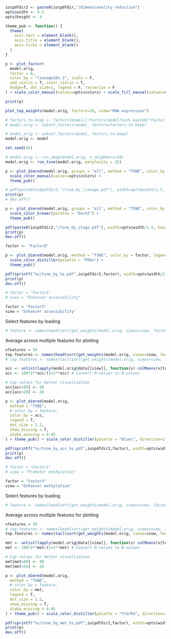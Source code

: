 

```r
io$pdfdir2 <- paste0(io$pdfdir,"/dimensionality_reduction")
opts$width <- 4.5
opts$height <- 4
```

```r
theme_pub <- function() {
  theme(
    axis.text = element_blank(),
    axis.title = element_blank(),
    axis.ticks = element_blank()
  )
}
```

<!-- Remove technical sources of variation -->

```r
p <- plot_factor(
  model.orig,
  factor = 8,
  color_by = "lineage10x_2", scale = F,
  add_violin = T, color_violin = T,
  dodge=T, dot_size=1, legend = F, rasterize = F
) + scale_color_manual(values=opts$colors) + scale_fill_manual(values=opts$colors)

print(p)
```

```r
plot_top_weights(model.orig, factors=10, view="RNA expression")
```

```r
# factors.to.keep <- factors(model)[!factors(model)%in% paste0("Factor ",c(3,7,8))]
# model.orig <- subset_factors(model, factors=factors.to.keep)
```

```r
# model.orig <- subset_factors(model, factors.to.keep)
model.orig <- model
```


<!-- Run UMAP/TSNE -->
```r
set.seed(42)

# model.orig <- run_umap(model.orig, n_neighbors=10)
model.orig <- run_tsne(model.orig, perplexity = 25)
```

<!-- Plot t-SNE and colour by lineage identity -->
```r
p <- plot_dimred(model.orig, groups = "all", method = "TSNE", color_by = "lineage10x_2", legend = F, dot_size = 1.75) + 
  scale_color_manual(values=opts$colors) +
  theme_pub()

# pdf(paste0(io$pdfdir2,"/tsne_by_lineage.pdf"), width=opts$width/1.5, height=opts$height*1.1, useDingbats = F)
print(p)
# dev.off()
```

```r
p <- plot_dimred(model.orig, groups = "all", method = "TSNE", color_by = "stage", legend = T, dot_size = 1.75) + 
  scale_color_brewer(palette = "Dark2") +
  theme_pub()

pdf(paste0(io$pdfdir2,"/tsne_by_stage.pdf"), width=opts$width/1.5, height=opts$height*1.1, useDingbats = F)
print(p)
dev.off()
```

<!-- Plot t-SNE and colour by factor values -->
```r
factor <- "Factor8"

p <- plot_dimred(model.orig, method = "TSNE", color_by = factor, legend = F, dot_size = 1.25) + 
  scale_color_distiller(palette = "PRGn") +
  theme_pub()

pdf(sprintf("%s/tsne_by_%s.pdf",io$pdfdir2,factor), width=opts$width/2, height=opts$height/2, useDingbats = F)
print(p)
dev.off()
```

<!-- Plot t-SNE and colour by specific features -->

<!-- Methylation -->
```r
# factor = "Factor1"
# view = "Enhancer accessibility"

factor = "Factor3"
view = "Enhancer accessibility"
```

Select features by loading
```r
# feature <- names(head(sort(get_weights(model.orig, views=view, factor=factor)[[1]][,1]), n=1))
```

Average across multiple features for plotting
```r
nfeatures = 50
top.features <- names(head(sort(get_weights(model.orig, views=view, factor=factor)[[1]][,1]), n=nfeatures))
# top.features <- names(tail(sort(get_weights(model.orig, views=view, factor=factor)[[1]][,1]), n=nfeatures))

acc <- unlist(lapply(model.orig@data[[view]], function(x) colMeans(x[top.features,], na.rm=T)))
acc <- 100*2**acc/(1+2**acc) # Convert M-values to B-values

# Cap values for better visualisation
acc[acc>80] <- 80
acc[acc<20] <- 20
```


```r
p <- plot_dimred(model.orig, 
  method = "TSNE",
  # color_by = feature, 
  color_by = acc,
  legend = T, 
  dot_size = 1.2, 
  show_missing = T, 
  alpha_missing = 0.05
) + theme_pub() + scale_color_distiller(palette = "Blues", direction=1, limits=c(20,80))

pdf(sprintf("%s/tsne_by_acc_%s.pdf",io$pdfdir2,factor), width=opts$width/2, height=opts$height/2, useDingbats = F)
print(p)
dev.off()
```




<!-- Methylation -->
```r
# factor = "Factor1"
# view = "Promoter methylation"

factor = "Factor3"
view = "Enhancer methylation"
```

Select features by loading
```r
# feature <- names(head(sort(get_weights(model.orig, views=view, factor=factor)[[1]][,1]), n=1))
```

Average across multiple features for plotting
```r
nfeatures = 50
# top.features <- names(head(sort(get_weights(model.orig, views=view, factor=factor)[[1]][,1]), n=nfeatures))
top.features <- names(tail(sort(get_weights(model.orig, views=view, factor=factor)[[1]][,1]), n=nfeatures))

met <- unlist(lapply(model.orig@data[[view]], function(x) colMeans(x[top.features,], na.rm=T)))
met <- 100*2**met/(1+2**met) # Convert M-values to B-values

# Cap values for better visualisation
met[met>80] <- 80
met[met<20] <- 20
```


```r
p <- plot_dimred(model.orig, 
  method = "TSNE",
  # color_by = feature, 
  color_by = met,
  legend = T, 
  dot_size = 1.2, 
  show_missing = T, 
  alpha_missing = 0.05
) + theme_pub() + scale_color_distiller(palette = "YlOrRd", direction=1, limits=c(10,90))

pdf(sprintf("%s/tsne_by_met_%s.pdf",io$pdfdir2,factor), width=opts$width/2, height=opts$height/2, useDingbats = F)
print(p)
dev.off()
```


